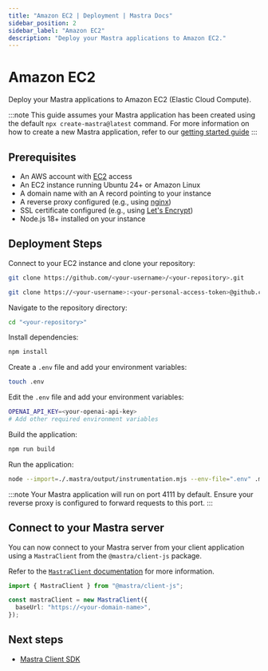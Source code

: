 ```yaml
---
title: "Amazon EC2 | Deployment | Mastra Docs"
sidebar_position: 2
sidebar_label: "Amazon EC2"
description: "Deploy your Mastra applications to Amazon EC2."
---
```



# Amazon EC2

Deploy your Mastra applications to Amazon EC2 (Elastic Cloud Compute).

:::note
This guide assumes your Mastra application has been created using the default
`npx create-mastra@latest` command.
For more information on how to create a new Mastra application,
refer to our [getting started guide](/docs/getting-started/installation)
:::

## Prerequisites

- An AWS account with [EC2](https://aws.amazon.com/ec2/) access
- An EC2 instance running Ubuntu 24+ or Amazon Linux
- A domain name with an A record pointing to your instance
- A reverse proxy configured (e.g., using [nginx](https://nginx.org/))
- SSL certificate configured (e.g., using [Let's Encrypt](https://letsencrypt.org/))
- Node.js 18+ installed on your instance

## Deployment Steps

<Steps>

<StepItem>

Connect to your EC2 instance and clone your repository:

<Tabs>
  <TabItem value="public" label="Public Repository">

```bash copy
git clone https://github.com/<your-username>/<your-repository>.git
```

  </TabItem>

  <TabItem value="private" label="Private Repository">

```bash copy
git clone https://<your-username>:<your-personal-access-token>@github.com/<your-username>/<your-repository>.git
```

  </TabItem>
</Tabs>

Navigate to the repository directory:

```bash copy
cd "<your-repository>"
```

</StepItem>

<StepItem>

Install dependencies:

```bash copy
npm install
```

</StepItem>

<StepItem>

Create a `.env` file and add your environment variables:

```bash copy
touch .env
```

Edit the `.env` file and add your environment variables:

```bash copy
OPENAI_API_KEY=<your-openai-api-key>
# Add other required environment variables
```

</StepItem>

<StepItem>

Build the application:

```bash copy
npm run build
```

</StepItem>

<StepItem>

Run the application:

```bash copy
node --import=./.mastra/output/instrumentation.mjs --env-file=".env" .mastra/output/index.mjs
```

:::note
Your Mastra application will run on port 4111 by default. Ensure your reverse proxy is configured to forward requests to this port.
:::

</StepItem>

</Steps>

## Connect to your Mastra server

You can now connect to your Mastra server from your client application using a `MastraClient` from the `@mastra/client-js` package.

Refer to the [`MastraClient` documentation](/reference/client-js/mastra-client) for more information.

```typescript copy showLineNumbers
import { MastraClient } from "@mastra/client-js";

const mastraClient = new MastraClient({
  baseUrl: "https://<your-domain-name>",
});
```

## Next steps

- [Mastra Client SDK](/reference/client-js/mastra-client)
